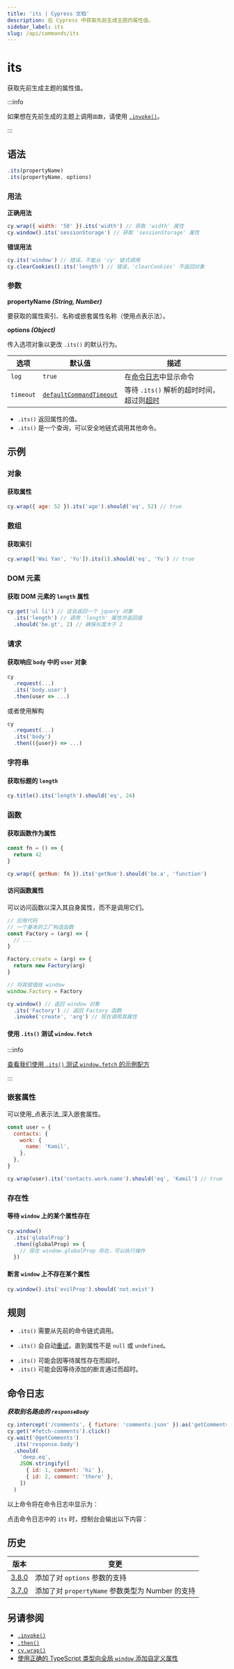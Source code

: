 ```yaml
---
title: 'its | Cypress 文档'
description: 在 Cypress 中获取先前生成主题的属性值。
sidebar_label: its
slug: /api/commands/its
---
```


<ProductHeading product="app" />

# its

获取先前生成主题的属性值。

:::info

如果想在先前生成的主题上调用`函数`，请使用
[`.invoke()`](/api/commands/invoke)。

:::

## 语法

```javascript
.its(propertyName)
.its(propertyName, options)
```

### 用法

<Icon name="check-circle" color="green" /> **正确用法**

```javascript
cy.wrap({ width: '50' }).its('width') // 获取 'width' 属性
cy.window().its('sessionStorage') // 获取 'sessionStorage' 属性
```

<Icon name="exclamation-triangle" color="red" /> **错误用法**

```javascript
cy.its('window') // 错误，不能从 'cy' 链式调用
cy.clearCookies().its('length') // 错误，'clearCookies' 不返回对象
```

### 参数

<Icon name="angle-right" /> **propertyName _(String, Number)_**

要获取的属性索引、名称或嵌套属性名称（使用点表示法）。

<Icon name="angle-right" /> **options _(Object)_**

传入选项对象以更改 `.its()` 的默认行为。

| 选项      | 默认值                                                           | 描述                                                                         |
| --------- | ----------------------------------------------------------------- | ----------------------------------------------------------------------------------- |
| `log`     | `true`                                                            | 在[命令日志](/app/core-concepts/open-mode#Command-Log)中显示命令 |
| `timeout` | [`defaultCommandTimeout`](/app/references/configuration#Timeouts) | 等待 `.its()` 解析的超时时间，超过则[超时](#Timeouts)                 |

<HeaderYields />

- `.its()` 返回属性的值。
- `.its()` 是一个查询，可以安全地链式调用其他命令。

## 示例

### 对象

#### 获取属性

```javascript
cy.wrap({ age: 52 }).its('age').should('eq', 52) // true
```

### 数组

#### 获取索引

```javascript
cy.wrap(['Wai Yan', 'Yu']).its(1).should('eq', 'Yu') // true
```

### DOM 元素

#### 获取 DOM 元素的 `length` 属性

```javascript
cy.get('ul li') // 这会返回一个 jquery 对象
  .its('length') // 调用 'length' 属性并返回值
  .should('be.gt', 2) // 确保长度大于 2
```

### 请求

#### 获取响应 `body` 中的 `user` 对象

```javascript
cy
  .request(...)
  .its('body.user')
  .then(user => ...)
```

或者使用解构

```javascript
cy
  .request(...)
  .its('body')
  .then(({user}) => ...)
```

### 字符串

#### 获取标题的 `length`

```javascript
cy.title().its('length').should('eq', 24)
```

### 函数

#### 获取函数作为属性

```javascript
const fn = () => {
  return 42
}

cy.wrap({ getNum: fn }).its('getNum').should('be.a', 'function')
```

#### 访问函数属性

可以访问函数以深入其自身属性，而不是调用它们。

```javascript
// 应用代码
// 一个基本的工厂构造函数
const Factory = (arg) => {
  // ...
}

Factory.create = (arg) => {
  return new Factory(arg)
}

// 将其赋值给 window
window.Factory = Factory
```

```javascript
cy.window() // 返回 window 对象
  .its('Factory') // 返回 Factory 函数
  .invoke('create', 'arg') // 现在调用其属性
```

#### 使用 `.its()` 测试 `window.fetch`

:::info

[查看我们使用 `.its()` 测试 `window.fetch` 的示例配方](/app/references/recipes#Stubbing-and-spying)

:::

### 嵌套属性

可以使用_点表示法_深入嵌套属性。

```javascript
const user = {
  contacts: {
    work: {
      name: 'Kamil',
    },
  },
}

cy.wrap(user).its('contacts.work.name').should('eq', 'Kamil') // true
```

### 存在性

#### 等待 `window` 上的某个属性存在

```javascript
cy.window()
  .its('globalProp')
  .then((globalProp) => {
    // 现在 window.globalProp 存在，可以执行操作
  })
```

#### 断言 `window` 上不存在某个属性

```javascript
cy.window().its('evilProp').should('not.exist')
```

## 规则

<HeaderRequirements />

- `.its()` 需要从先前的命令链式调用。

<HeaderAssertions />

- `.its()` 会自动[重试](/app/core-concepts/retry-ability)，直到属性不是 `null` 或 `undefined`。

<HeaderTimeouts />

- `.its()` 可能会因等待属性存在而超时。
- `.its()` 可能会因等待添加的断言通过而超时。

## 命令日志

**_获取别名路由的 `responseBody`_**

```javascript
cy.intercept('/comments', { fixture: 'comments.json' }).as('getComments')
cy.get('#fetch-comments').click()
cy.wait('@getComments')
  .its('response.body')
  .should(
    'deep.eq',
    JSON.stringify([
      { id: 1, comment: 'hi' },
      { id: 2, comment: 'there' },
    ])
  )
```

以上命令将在命令日志中显示为：

<DocsImage
  src="/img/api/its/xhr-response-its-response-body-for-testing.png"
  alt="Command Log for its"
/>

点击命令日志中的 `its` 时，控制台会输出以下内容：

<DocsImage
  src="/img/api/its/response-body-yielded-with-its-command-log.png"
  alt="Console Log for its"
/>

## 历史

| 版本                                  | 变更                                                       |
| ---------------------------------------- | ------------------------------------------------------------- |
| [3.8.0](/app/references/changelog#3-8-0) | 添加了对 `options` 参数的支持                          |
| [3.7.0](/app/references/changelog#3-7-0) | 添加了对 `propertyName` 参数类型为 Number 的支持 |

## 另请参阅

- [`.invoke()`](/api/commands/invoke)
- [`.then()`](/api/commands/then)
- [`cy.wrap()`](/api/commands/wrap)
- [使用正确的 TypeScript 类型向全局 `window` 添加自定义属性](https://github.com/bahmutov/test-todomvc-using-app-actions#intellisense)